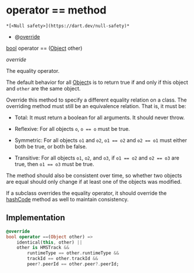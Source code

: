 # operator == method

    *[<Null safety>](https://dart.dev/null-safety)*

- @[override](https://api.flutter.dev/flutter/dart-core/override-constant.html)

[bool](https://api.flutter.dev/flutter/dart-core/bool-class.html) operator ==
([Object](https://api.flutter.dev/flutter/dart-core/Object-class.html) other)

_override_

<p>The equality operator.</p>
<p>The default behavior for all <a href="https://api.flutter.dev/flutter/dart-core/Object-class.html">Object</a>s is to return true if and
only if this object and <code>other</code> are the same object.</p>
<p>Override this method to specify a different equality relation on
a class. The overriding method must still be an equivalence relation.
That is, it must be:</p>
<ul>
<li>
<p>Total: It must return a boolean for all arguments. It should never throw.</p>
</li>
<li>
<p>Reflexive: For all objects <code>o</code>, <code>o == o</code> must be true.</p>
</li>
<li>
<p>Symmetric: For all objects <code>o1</code> and <code>o2</code>, <code>o1 == o2</code> and <code>o2 == o1</code> must
either both be true, or both be false.</p>
</li>
<li>
<p>Transitive: For all objects <code>o1</code>, <code>o2</code>, and <code>o3</code>, if <code>o1 == o2</code> and
<code>o2 == o3</code> are true, then <code>o1 == o3</code> must be true.</p>
</li>
</ul>
<p>The method should also be consistent over time,
so whether two objects are equal should only change
if at least one of the objects was modified.</p>
<p>If a subclass overrides the equality operator, it should override
the <a href="../../hmssdk_flutter/HMSTrack/hashCode">hashCode</a> method as well to maintain consistency.</p>

## Implementation

```dart
@override
bool operator ==(Object other) =>
    identical(this, other) ||
    other is HMSTrack &&
        runtimeType == other.runtimeType &&
        trackId == other.trackId &&
        peer?.peerId == other.peer?.peerId;
```
